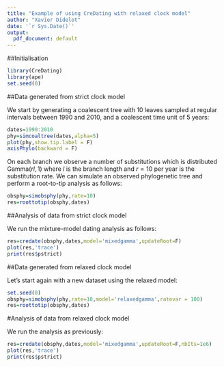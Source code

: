 ```yaml
---
title: "Example of using CreDating with relaxed clock model"
author: "Xavier Didelot"
date: '`r Sys.Date()`'
output:
  pdf_document: default
---
```


##Initialisation

```r
library(CreDating)
library(ape)
set.seed(0)
```

##Data generated from strict clock model

We start by generating a coalescent tree with 10 leaves sampled at regular intervals between 1990 and 2010, and a coalescent time unit of 5 years:

```r
dates=1990:2010
phy=simcoaltree(dates,alpha=5)
plot(phy,show.tip.label = F)
axisPhylo(backward = F)
```

On each branch we observe a number of substitutions which is distributed $\mathrm{Gamma}(rl,1)$
where $l$ is the branch length and 
$r=10$ per year is the substitution rate. We can simulate an observed phylogenetic tree
and perform a root-to-tip analysis as follows:

```r
obsphy=simobsphy(phy,rate=10)
res=roottotip(obsphy,dates)
```
##Analysis of data from strict clock model

We run the mixture-model dating analysis as follows:

```r
res=credate(obsphy,dates,model='mixedgamma',updateRoot=F)
plot(res,'trace')
print(res$pstrict)
```

##Data generated from relaxed clock model

Let's start again with a new dataset using the relaxed model:
```r
set.seed(0)
obsphy=simobsphy(phy,rate=10,model='relaxedgamma',ratevar = 100)
res=roottotip(obsphy,dates)
```

#Analysis of data from relaxed clock model

We run the analysis as previously:

```r
res=credate(obsphy,dates,model='mixedgamma',updateRoot=F,nbIts=1e6)
plot(res,'trace')
print(res$pstrict)
```
